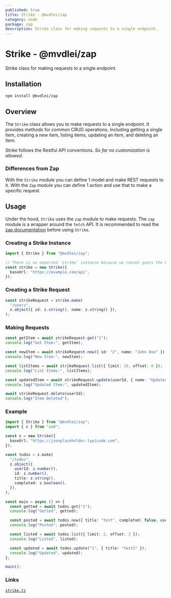 ```yaml
---
published: true
title: Strike - @mvdlei/zap
category: node
package: zap
description: Strike class for making requests to a single endpoint.
---
```


# Strike - @mvdlei/zap

Strike class for making requests to a single endpoint.

## Installation

```bash
npm install @mvdlei/zap
```

## Overview

The `Strike` class allows you to make requests to a single endpoint. It provides methods for common CRUD operations, including getting a single item, creating a new item, listing items, updating an item, and deleting an item.

Strike follows the Restful API conventions. _So far no customization is allowed_.

### Differences from **Zap**

With the `Strike` module you can define 1 model and make REST requests to it. With the `Zap` module you can define 1 action and use that to make a specific request.

## Usage

Under the hood, `Strike` uses the `zap` module to make requests. The `zap` module is a wrapper around the `fetch` API. It is recommended to read the [zap documentation](./simple) before using `Strike`.

### Creating a Strike Instance

```typescript
import { Strike } from "@mvdlei/zap";

// There is no exported `strike` instance because we cannot guess the baseUrl.
const strike = new Strike({
  baseUrl: "https://example.com/api",
});
```

### Creating a Strike Request

```typescript
const strikeRequest = strike.make(
  "/users",
  z.object({ id: z.string(), name: z.string() }),
);
```

### Making Requests

```typescript
const getItem = await strikeRequest.get("1");
console.log("Get Item:", getItem);

const newItem = await strikeRequest.new({ id: "2", name: "John Doe" });
console.log("New Item:", newItem);

const listItems = await strikeRequest.list({ limit: 10, offset: 0 });
console.log("List Items:", listItems);

const updatedItem = await strikeRequest.update(userId, { name: "Updated Name" });
console.log("Updated Item:", updatedItem);

await strikeRequest.delete(userId);
console.log("Item Deleted");
```

### Example

```typescript
import { Strike } from "@mvdlei/zap";
import { z } from "zod";

const s = new Strike({
  baseUrl: "https://jsonplaceholder.typicode.com",
});

const todos = s.make(
  "/todos",
  z.object({
    userId: z.number(),
    id: z.number(),
    title: z.string(),
    completed: z.boolean(),
  }),
);

const main = async () => {
  const getted = await todos.get("1");
  console.log("Getted", getted);

  const posted = await todos.new({ title: "test", completed: false, userId: 1 });
  console.log("Posted", posted);

  const listed = await todos.list({ limit: 2, offset: 3 });
  console.log("Listed", listed);

  const updated = await todos.update("1", { title: "test2" });
  console.log("Updated", updated);
};

main();
```

### Links

[`strike.ts`](https://github.com/m10rten/suite/tree/main/packages/zap/src/strike.ts)
